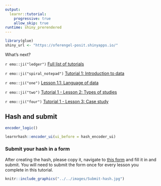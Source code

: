 ```yaml
---
output: 
  learnr::tutorial:
    progressive: true
    allow_skip: true
runtime: shiny_prerendered
---
```


```r
library(glue)
shiny_url <- "https://oferengel-posit.shinyapps.io/"

```

What's next?

`r emo::ji("ledger")` [Full list of tutorials](https://oferengel.github.io/ims-tutorials-4-umcg/)

`r emo::ji("spiral_notepad")` [Tutorial 1: Introduction to data](https://oferengel.github.io/ims-tutorials-4-umcg/01-data/)

`r emo::ji("one")` [Lesson 1.1: Language of data](%60r%20glue(%22%7Bshiny_url%7D01-01-lesson/%22)%60)

`r emo::ji("two")` [Tutorial 1 - Lesson 2: Types of studies](%60r%20glue(%22%7Bshiny_url%7D01-02-lesson/%22)%60)

`r emo::ji("four")` [Tutorial 1 - Lesson 3: Case study](%60r%20glue(%22%7Bshiny_url%7D01-04-lesson/%22)%60)

## Hash and submit

```r
encoder_logic()
```

```r
learnrhash::encoder_ui(ui_before = hash_encoder_ui)
```

### Submit your hash in a form

After creating the hash, please copy it, navigate to [this form](https://forms.gle/ajEDfePc1jcTukyB7) and fill it in and submit. You will need to submit the form once for every lesson you complete in this tutorial.

```r
knitr::include_graphics("../../images/Submit-hash.jpg")
```
